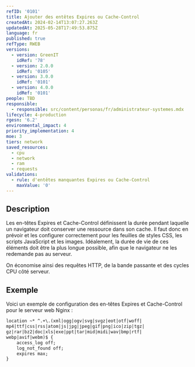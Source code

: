```yaml
---
refID: '0101'
title: Ajouter des entêtes Expires ou Cache-Control
createdAt: 2024-02-14T13:07:27.263Z
updatedAt: 2025-05-28T17:49:53.875Z
language: fr
published: true
refType: RWEB
versions:
  - version: GreenIT
    idRef: '78'
  - version: 2.0.0
    idRef: '0105'
  - version: 3.0.0
    idRef: '0101'
  - version: 4.0.0
    idRef: '0101'
people: TBD
responsible:
  - responsible: src/content/personas/fr/administrateur-systemes.mdx
lifecycle: 4-production
rgesn: '6.2'
environmental_impact: 4
priority_implementation: 4
moe: 3
tiers: network
saved_resources:
  - cpu
  - network
  - ram
  - requests
validations:
  - rule: d'entêtes manquantes Expires ou Cache-Control
    maxValue: '0'
---
```


## Description

Les en-têtes Expires et Cache-Control définissent la durée pendant laquelle un navigateur doit conserver une ressource dans son cache. Il faut donc en prévoir et les configurer correctement pour les feuilles de styles CSS, les scripts JavaScript et les images. Idéalement, la durée de vie de ces éléments doit être la plus longue possible, afin que le navigateur ne les redemande pas au serveur.

On économise ainsi des requêtes HTTP, de la bande passante et des cycles CPU côté serveur.

## Exemple

Voici un exemple de configuration des en-têtes Expires et Cache-Control pour le serveur web Nginx :

```apache
location ~* ^.+\.(xml|ogg|ogv|svg|svgz|eot|otf|woff|
mp4|ttf|css|rss|atom|js|jpg|jpeg|gif|png|ico|zip|tgz|
gz|rar|bz2|doc|xls|exe|ppt|tar|mid|midi|wav|bmp|rtf|
webp|avif|webm)$ {
    access_log off;
    log_not_found off;
    expires max;
}
```
